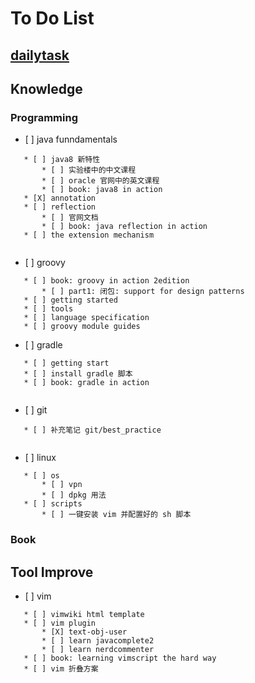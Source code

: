 = To Do List =

== [[dailytask/dailytask|dailytask]] ==

== Knowledge ==

=== Programming ===

* [ ] java funndamentals
	* [ ] java8 新特性
		* [ ] 实验楼中的中文课程	
		* [ ] oracle 官网中的英文课程
		* [ ] book: java8 in action
	* [X] annotation
	* [ ] reflection	
		* [ ] 官网文档 
		* [ ] book: java reflection in action
	* [ ] the extension mechanism
	
* [ ] groovy
	* [ ] book: groovy in action 2edition 
		* [ ] part1: 闭包: support for design patterns
	* [ ] getting started 
	* [ ] tools
	* [ ] language specification
	* [ ] groovy module guides

* [ ] gradle
	* [ ] getting start
	* [ ] install gradle 脚本
	* [ ] book: gradle in action 
	
* [ ] git
	* [ ] 补充笔记 git/best_practice
	 
* [ ] linux
	* [ ] os
		* [ ] vpn
		* [ ] dpkg 用法
	* [ ] scripts
		* [ ] 一键安装 vim 并配置好的 sh 脚本

	
=== Book ===

== Tool Improve ==

* [ ] vim
	* [ ] vimwiki html template
	* [ ] vim plugin
		* [X] text-obj-user
		* [ ] learn javacomplete2
		* [ ] learn nerdcommenter
	* [ ] book: learning vimscript the hard way
	* [ ] vim 折叠方案
	

